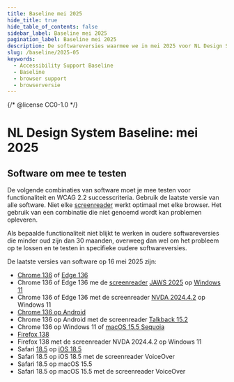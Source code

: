 ```yaml
---
title: Baseline mei 2025
hide_title: true
hide_table_of_contents: false
sidebar_label: Baseline mei 2025
pagination_label: Baseline mei 2025
description: De softwareversies waarmee we in mei 2025 voor NL Design System testen voor Baseline support.
slug: /baseline/2025-05
keywords:
  - Accessibility Support Baseline
  - Baseline
  - browser support
  - browserversie
---
```


{/* @license CC0-1.0 */}

# NL Design System Baseline: mei 2025

## Software om mee te testen

De volgende combinaties van software moet je mee testen voor functionaliteit en WCAG 2.2 successcriteria. Gebruik de laatste versie van alle software. Niet elke [screenreader](/woordenlijst/#screenreader) werkt optimaal met elke browser. Het gebruik van een combinatie die niet genoemd wordt kan problemen opleveren.

Als bepaalde functionaliteit niet blijkt te werken in oudere softwareversies die minder oud zijn dan 30 maanden, overweeg dan wel om het probleem op te lossen en te testen in specifieke oudere softwareversies.

De laatste versies van software op 16 mei 2025 zijn:

- [Chrome 136](https://chromereleases.googleblog.com/2025/05/stable-channel-update-for-desktop_14.html) of [Edge 136](https://learn.microsoft.com/en-us/deployedge/microsoft-edge-relnote-stable-channel#version-1360324076-may-15-2025)
- Chrome 136 of Edge 136 me de [screenreader](/woordenlijst/#screenreader) [JAWS 2025](https://support.freedomscientific.com/Downloads/JAWS/JAWSWhatsNew?version=2025) op [Windows 11](https://www.microsoft.com/en-us/software-download/windows11)
- Chrome 136 of Edge 136 met de screenreader [NVDA 2024.4.2](https://www.nvaccess.org/post/nvda-2024-4-2/) op Windows 11
- [Chrome 136 op Android](https://chromereleases.googleblog.com/2025/05/chrome-for-android-update_14.html)
- Chrome 136 op Android met de screenreader [Talkback 15.2](https://play.google.com/store/apps/details?id=com.google.android.marvin.talkback&hl=en)
- Chrome 136 op Windows 11 of [macOS 15.5 Sequoia](https://developer.apple.com/documentation/macos-release-notes/macos-15_5-release-notes)
- [Firefox 138](https://www.mozilla.org/en-US/firefox/138.0.3/releasenotes/)
- Firefox 138 met de screenreader NVDA 2024.4.2 op Windows 11
- Safari [18.5](https://developer.apple.com/documentation/safari-release-notes/safari-18_5-release-notes) op [iOS 18.5](https://developer.apple.com/documentation/ios-ipados-release-notes/ios-ipados-18_5-release-notes)
- Safari 18.5 op iOS 18.5 met de screenreader VoiceOver
- Safari 18.5 op macOS 15.5
- Safari 18.5 op macOS 15.5 met de screenreader VoiceOver
